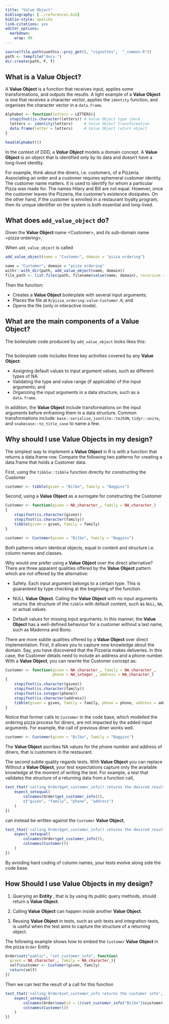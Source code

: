 ---
title: "Value Object"
bibliography: [../references.bib]
biblio-style: apalike
link-citations: yes
editor_options: 
  markdown: 
    wrap: 80
---

```{r, include = FALSE}
source(file.path(usethis::proj_get(), "vignettes",  "_common.R"))
path <- tempfile("docs-")
dir.create(path, F, T)
```

## What is a Value Object?

A **Value Object** is a function that receives input, applies some
transformations, and outputs the results. A light example of a **Value Object**
is one that receives a character vector, applies the `identity` function, and
organises the character vector in a `data.frame`.

```{r, eval=TRUE, echo=TRUE}
Alphabet <- function(letters = LETTERS){
  stopifnot(is.character(letters)) # Value Object type check
  letters <- identity(letters)     # Value Object transformation
  data.frame(letter = letters)     # Value Object return object
}

head(Alphabet())
```

In the context of DDD, a ***Value Object*** models a domain concept. A **Value
Object** is an object that is identified only by its data and doesn't have a
long-lived identity.

For example, think about the diners, i.e. customers, of a Pizzeria. Associating
an order and a customer requires ephemeral customer identity. The customer name
matters. It is used to identify for whom a particular Pizza was made for. The
names Hilary and Bill are not equal. However, once the customer leaves the
Pizzeria, the customer's existence dissipates. On the other hand, if the
customer is enrolled in a restaurant loyalty program, then its unique identifier
on the system is both essential and long-lived.

## What does `add_value_object` do?

Given the **Value Object** name \<Customer\>, and its sub-domain name \<pizza
ordering\>,

When `add_value_object` is called

```{r, eval = FALSE, echo = TRUE}
add_value_object(name = "Customer", domain = "pizza ordering")
```

```{r, eval = TRUE, echo = FALSE}
name = "Customer"; domain = "pizza ordering"
withr::with_dir(path, add_value_object(name, domain))
file_path <- list.files(path, filename$value(name, domain), recursive = TRUE)
```

Then the function:

-   Creates a **Value Object** boilerplate with several input arguments;
-   Places the file at `R/pizza_ordering-value-Customer.R`; and
-   Opens the file (only in interactive mode).

## What are the main components of a Value Object?

The boilerplate code produced by `add_value_object` looks likes this:

```{r code = readLines(fs::path(path, file_path)), eval=FALSE, echo=TRUE}
```

The boilerplate code includes three key activities covered by any **Value
Object**:

-   Assigning default values to input argument values, such as different types
    of NA.
-   Validating the type and value range (if applicable) of the input arguments;
    and
-   Organizing the input arguments in a data structure, such as a `data.frame`.

In addition, the **Value Object** include transformations on the input arguments
before enframing them in a data structure. Common transformations include:
`base::serialize`, `jsonlite::toJSON`, `tidyr::unite`, and
`snakecase::to_title_case` to name a few.

## Why should I use Value Objects in my design?

The simplest way to implement a **Value Object** in R is with a function that
returns a data.frame row. Compare the following two patterns for creating a
data.frame that holds a Customer data.

First, using the `tibble::tibble` function directly for constructing the
Customer

```{r, eval=FALSE, echo=TRUE}
customer <- tibble(given = "Bilbo", family = "Baggins")
```

Second, using a **Value Object** as a surrogate for constructing the Customer

```{r, eval=FALSE, echo=TRUE}
Customer <- function(given = NA_character_, family = NA_character_)
{
    stopifnot(is.character(given))
    stopifnot(is.character(family))
    tibble(given = given, family = family)
}

customer <- Customer(given = "Bilbo", family = "Baggins")
```

Both patterns return identical objects, equal in content and structure i.e.
column names and classes.

Why would one prefer using a **Value Object** over the direct alternative? There
are three apparent qualities offered by the **Value Object** pattern which are
not offered by the alternative:

-   Safety. Each input argument belongs to a certain type. This is guaranteed by
    type checking at the beginning of the function.

-   NULL **Value Object**. Calling the **Value Object** with no input arguments
    returns the structure of the `tibble` with default content, such as `NULL`,
    `NA`, or actual values.

-   Default values for missing input arguments. In this manner, the **Value
    Object** has a well-defined behaviour for a customer without a last name,
    such as Madonna and Bono.

There are more subtle qualities offered by a **Value Object** over direct
implementation. First, it allows you to capture new knowledge about the domain.
Say, you have discovered that the Pizzeria makes deliveries. In this case, the
Customer details need to include an address and a phone number. With a **Value
Object**, you can rewrite the Customer concept as:

```{r, eval=FALSE, echo=TRUE}
Customer <- function(given = NA_character_, family = NA_character_, 
                     phone = NA_integer_, address = NA_character_)
{
    stopifnot(is.character(given))
    stopifnot(is.character(family))
    stopifnot(is.integer(phone))
    stopifnot(is.character(address))
    tibble(given = given, family = family, phone = phone, address = address)
}
```

Notice that former calls to `Customer` in the code base, which modelled the
ordering pizza process for diners, are not impacted by the added input
arguments. For example, the call of previous diner works well.

```{r, eval=FALSE, echo=TRUE}
customer <- Customer(given = "Bilbo", family = "Baggins")
```

The **Value Object** ascribes NA values for the phone number and address of
diners, that is customers in the restaurant.

The second subtle quality regards tests. With **Value Object** you can replace
Without a **Value Object**, your test expectations capture only the available
knowledge at the moment of writing the test. For example, a test that validates
the structure of a returning data from a function call,

```{r, eval=FALSE, echo=TRUE}
test_that('calling Order$get_customer_info() returns the desired results', {
    expect_setequal(
        colnames(Order$get_customer_info()),
        c("given", "family", "phone", "address")
    )
})
```

can instead be written against the `Customer` **Value Object**,

```{r, eval=FALSE, echo=TRUE}
test_that('calling Order$get_customer_info() returns the desired results', {
    expect_setequal(
        colnames(Order$get_customer_info()),
        colnames(Customer())
    )
})
```

By avoiding hard coding of column names, your tests evolve along side the code
base.

## How Should I use Value Objects in my design?

1.  Querying an **Entity** , that is by using its public query methods, should
    return a **Value Object**.

2.  Calling **Value Object** can happen inside another **Value Object**.

3.  Reusing **Value Object** in tests, such as unit-tests and integration-tests,
    is useful when the test aims to capture the structure of a returning object.

The following example shows how to embed the `Customer` **Value Object** in the
pizza `Order` Entity

```{r, echo=TRUE, eval=FALSE}
Order$set("public", "set_customer_info", function(
  given = NA_character_, family = NA_character_){
  self$customer <- Customer(given, family)
  return(self)
})  
```

Then we can test the result of a call for this function

```{r, echo=TRUE, eval=FALSE}
test_that('calling Order$set_customer_info returns the customer info', {
    expect_setequal(
        colnames(Order$new(id = 1)$set_customer_info("Bilbo")$customer),
        colnames(Customer())
    )
})
```
